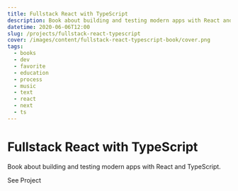 ```yaml
---
title: Fullstack React with TypeScript
description: Book about building and testing modern apps with React and TypeScript.
datetime: 2020-06-06T12:00
slug: /projects/fullstack-react-typescript
cover: /images/content/fullstack-react-typescript-book/cover.png
tags:
  - books
  - dev
  - favorite
  - education
  - process
  - music
  - text
  - react
  - next
  - ts
---
```


# Fullstack React with TypeScript

Book about building and testing modern apps with React and TypeScript.

<Redirect to="https://www.newline.co/fullstack-react-with-typescript">See Project</Redirect>
